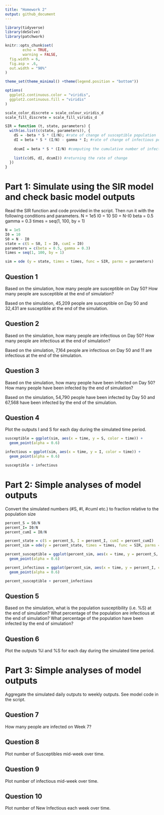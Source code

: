 ```yaml
---
title: "Homework 2"
output: github_document
---
```


```r
library(tidyverse)
library(deSolve)
library(patchwork)
```

```r
knitr::opts_chunk$set(
        echo = TRUE,
        warning = FALSE,
  fig.width = 6,
  fig.asp = .6,
  out.width = "90%"
)

theme_set(theme_minimal() +theme(legend.position = "bottom"))

options(
  ggplot2.continuous.color = "viridis",
  ggplot2.continuous.fill = "viridis"
)

scale_color_discrete = scale_colour_viridis_d
scale_fill_discrete = scale_fill_viridis_d
```

```r
SIR = function (t, state, parameters) {
  with(as.list(c(state, parameters)), {
    dS = -beta * S * (I/N); #rate of change of susceptible population
    dI = beta * S * (I/N) - gamma * I; #rate of change of infectious population
    
    dcumI = beta * S * (I/N) #computing the cumulative number of infections
    
    list(c(dS, dI, dcumI)) #returning the rate of change
  })
}
```

# Part 1: Simulate using the SIR model and check basic model outputs
Read the SIR function and code provided in the script. Then run it with the following conditions and parameters.
N = 1e5
I0 = 10
S0 = N-I0
beta = 0.5
gamma = 0.3
times = seq(1, 100, by = 1)

```r
N = 1e5 
I0 = 10 
S0 = N - I0 
state = c(S = S0, I = I0, cumI = I0) 
parameters = c(beta = 0.5, gamma = 0.3) 
times = seq(1, 100, by = 1) 
``` 

```r
sim = ode (y = state, times = times, func = SIR, parms = parameters)
```

## Question 1
Based on the simulation, how many people are susceptible on Day 50? How many people are susceptible at the end of simulation?

Based on the simulation, 45,209 people are susceptible on Day 50 and 32,431 are susceptible at the end of the simulation.

## Question 2
Based on the simulation, how many people are infectious on Day 50? How many people are infectious at the end of simulation?

Based on the simulation, 7,164 people are infectious on Day 50 and 11 are infectious at the end of the simulation.

## Question 3
Based on the simulation, how many people have been infected on Day 50? How many people have been infected by the end of simulation?

Based on the simulation, 54,790 people have been infected by Day 50 and 67,568 have been infected by the end of the simulation.

## Question 4
Plot the outputs I and S for each day during the simulated time period.

```r
susceptible = ggplot(sim, aes(x = time, y = S, color = time)) +
  geom_point(alpha = 0.6) 

infectious = ggplot(sim, aes(x = time, y = I, color = time)) +
  geom_point(alpha = 0.6)
```

```r
susceptible + infectious
```


# Part 2: Simple analyses of model outputs
Convert the simulated numbers (#S, #I, #cumI etc.) to fraction relative to the population size

```r
percent_S = S0/N
percent_I= I0/N
percent_cumI = I0/N

percent_state = c(S = percent_S, I = percent_I, cumI = percent_cumI)
percent_sim = ode(y = percent_state, times = times, func = SIR, parms = parameters)
```

```r
percent_susceptible = ggplot(percent_sim, aes(x = time, y = percent_S, color = time)) +
  geom_point(alpha = 0.6) 

percent_infectious = ggplot(percent_sim, aes(x = time, y = percent_I, color = time)) +
  geom_point(alpha = 0.6)
```

```r
percent_susceptible + percent_infectious
```


## Question 5
Based on the simulation, what is the population susceptibility (i.e. %S) at the end of simulation? What percentage of the population are infectious at the end of simulation? What percentage of the population have been infected by the end of simulation?

## Question 6
Plot the outputs %I and %S for each day during the simulated time period.


# Part 3: Simple analyses of model outputs
Aggregate the simulated daily outputs to weekly outputs. See model code in the script.

## Question 7
How many people are infected on Week 7?

## Question 8
Plot number of Susceptibles mid-week over time.

## Question 9
Plot number of infectious mid-week over time.

## Question 10
Plot number of New Infectious each week over time. 
